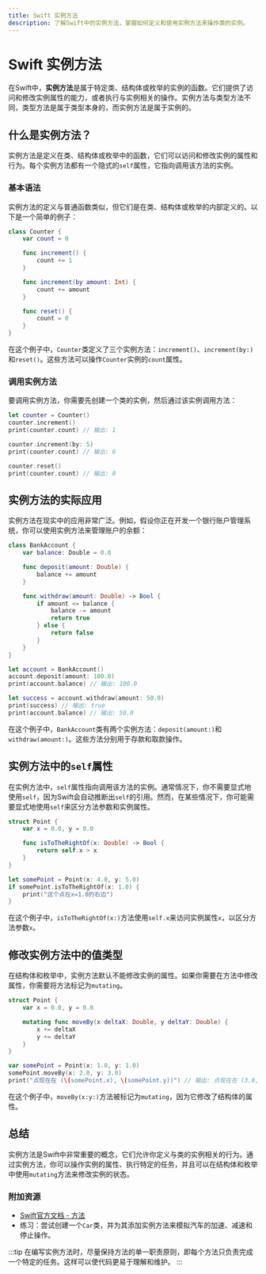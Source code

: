 ```yaml
---
title: Swift 实例方法
description: 了解Swift中的实例方法，掌握如何定义和使用实例方法来操作类的实例。
---
```


# Swift 实例方法

在Swift中，**实例方法**是属于特定类、结构体或枚举的实例的函数。它们提供了访问和修改实例属性的能力，或者执行与实例相关的操作。实例方法与类型方法不同，类型方法是属于类型本身的，而实例方法是属于实例的。

## 什么是实例方法？

实例方法是定义在类、结构体或枚举中的函数，它们可以访问和修改实例的属性和行为。每个实例方法都有一个隐式的`self`属性，它指向调用该方法的实例。

### 基本语法

实例方法的定义与普通函数类似，但它们是在类、结构体或枚举的内部定义的。以下是一个简单的例子：

```swift
class Counter {
    var count = 0

    func increment() {
        count += 1
    }

    func increment(by amount: Int) {
        count += amount
    }

    func reset() {
        count = 0
    }
}
```

在这个例子中，`Counter`类定义了三个实例方法：`increment()`、`increment(by:)`和`reset()`。这些方法可以操作`Counter`实例的`count`属性。

### 调用实例方法

要调用实例方法，你需要先创建一个类的实例，然后通过该实例调用方法：

```swift
let counter = Counter()
counter.increment()
print(counter.count) // 输出: 1

counter.increment(by: 5)
print(counter.count) // 输出: 6

counter.reset()
print(counter.count) // 输出: 0
```

## 实例方法的实际应用

实例方法在现实中的应用非常广泛。例如，假设你正在开发一个银行账户管理系统，你可以使用实例方法来管理账户的余额：

```swift
class BankAccount {
    var balance: Double = 0.0

    func deposit(amount: Double) {
        balance += amount
    }

    func withdraw(amount: Double) -> Bool {
        if amount <= balance {
            balance -= amount
            return true
        } else {
            return false
        }
    }
}

let account = BankAccount()
account.deposit(amount: 100.0)
print(account.balance) // 输出: 100.0

let success = account.withdraw(amount: 50.0)
print(success) // 输出: true
print(account.balance) // 输出: 50.0
```

在这个例子中，`BankAccount`类有两个实例方法：`deposit(amount:)`和`withdraw(amount:)`。这些方法分别用于存款和取款操作。

## 实例方法中的`self`属性

在实例方法中，`self`属性指向调用该方法的实例。通常情况下，你不需要显式地使用`self`，因为Swift会自动推断出`self`的引用。然而，在某些情况下，你可能需要显式地使用`self`来区分方法参数和实例属性。

```swift
struct Point {
    var x = 0.0, y = 0.0

    func isToTheRightOf(x: Double) -> Bool {
        return self.x > x
    }
}

let somePoint = Point(x: 4.0, y: 5.0)
if somePoint.isToTheRightOf(x: 1.0) {
    print("这个点在x=1.0的右边")
}
```

在这个例子中，`isToTheRightOf(x:)`方法使用`self.x`来访问实例属性`x`，以区分方法参数`x`。

## 修改实例方法中的值类型

在结构体和枚举中，实例方法默认不能修改实例的属性。如果你需要在方法中修改属性，你需要将方法标记为`mutating`。

```swift
struct Point {
    var x = 0.0, y = 0.0

    mutating func moveBy(x deltaX: Double, y deltaY: Double) {
        x += deltaX
        y += deltaY
    }
}

var somePoint = Point(x: 1.0, y: 1.0)
somePoint.moveBy(x: 2.0, y: 3.0)
print("点现在在 (\(somePoint.x), \(somePoint.y))") // 输出: 点现在在 (3.0, 4.0)
```

在这个例子中，`moveBy(x:y:)`方法被标记为`mutating`，因为它修改了结构体的属性。

## 总结

实例方法是Swift中非常重要的概念，它们允许你定义与类的实例相关的行为。通过实例方法，你可以操作实例的属性、执行特定的任务，并且可以在结构体和枚举中使用`mutating`方法来修改实例的状态。

### 附加资源

- [Swift官方文档 - 方法](https://docs.swift.org/swift-book/LanguageGuide/Methods.html)
- 练习：尝试创建一个`Car`类，并为其添加实例方法来模拟汽车的加速、减速和停止操作。

:::tip
在编写实例方法时，尽量保持方法的单一职责原则，即每个方法只负责完成一个特定的任务。这样可以使代码更易于理解和维护。
:::